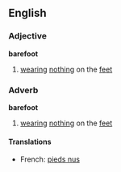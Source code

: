==English==
===Adjective===
'''barefoot'''
#[[wearing]] [[nothing]] on the [[feet]]
===Adverb===
'''barefoot'''
#[[wearing]] [[nothing]] on the [[feet]]
====Translations====
*French: [[pieds nus]]